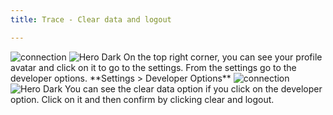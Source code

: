 ```yaml
---
title: Trace - Clear data and logout

---
```




<Steps>
  <Step title="Go to the developer settings">
   <img
  className="block dark:hidden"
  src="/images/hero-dark.svg"
  alt="connection"
/>
<img
  className="hidden dark:block"
  src="/images/hero-dark.svg"
  alt="Hero Dark"
/>
    On the top right corner, you can see your profile avatar and click on it to go to the settings. From the settings go to the developer options.
    **Settings > Developer Options**

  </Step>
  <Step title="Clear Data and logout">
     <img
  className="block dark:hidden"
  src="/images/hero-dark.svg"
  alt="connection"
/>
<img
  className="hidden dark:block"
  src="/images/hero-dark.svg"
  alt="Hero Dark"
/>
    You can see the clear data option if you click on the developer option. Click on it and then confirm by clicking clear and logout.
  </Step>

</Steps>

